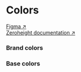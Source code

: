 
<Meta of={ColorStories} title="TEDI-Ready/Base/Colors" />

# Colors

[Figma ↗](<https://www.figma.com/file/jWiRIXhHRxwVdMSimKX2FF/TEDI-Design-System-(draft)?type=design&node-id=47-32908&mode=dev>)<br/>
[Zeroheight documentation ↗](https://zeroheight.com/1ee8444b7/v/latest/p/231068-color-variables/b/30bd91)

<h3>Brand colors</h3>
<div className="example-list padding-14-16">
  <Story of={ColorStories.BrandColors} />
</div>

<h3>Base colors</h3>
<div className="example-list padding-14-16">
  <Story of={ColorStories.BaseColors} />
</div>
